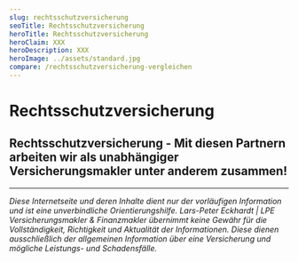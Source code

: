 ```yaml
---
slug: rechtsschutzversicherung
seoTitle: Rechtsschutzversicherung
heroTitle: Rechtsschutzversicherung
heroClaim: XXX
heroDescription: XXX
heroImage: ../assets/standard.jpg
compare: /rechtsschutzversicherung-vergleichen
---
```


<ProvenExpert />

# Rechtsschutzversicherung












<ContactAndCompareBox />
<ProvenExpert />

## Rechtsschutzversicherung - Mit diesen Partnern arbeiten wir als unabhängiger Versicherungsmakler unter anderem zusammen!
<InsurancesBox title='Sachversicherungsgesellschaften'/>

---

_Diese Internetseite und deren Inhalte dient nur der vorläufigen Information und ist eine unverbindliche Orientierungshilfe. Lars-Peter Eckhardt | LPE Versicherungsmakler & Finanzmakler übernimmt keine Gewähr für die Vollständigkeit,
Richtigkeit und Aktualität der Informationen. Diese dienen ausschließlich der allgemeinen Information über eine Versicherung und mögliche Leistungs- und Schadensfälle._